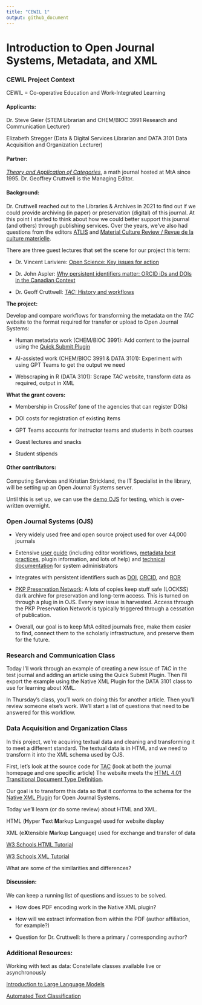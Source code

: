 ```yaml
---
title: "CEWIL 1"
output: github_document
---
```


# Introduction to Open Journal Systems, Metadata, and XML

### CEWIL Project Context

CEWIL = Co-operative Education and Work-Integrated Learning

#### Applicants:

Dr. Steve Geier (STEM Librarian and CHEM/BIOC 3991 Research and Communication Lecturer)

Elizabeth Stregger (Data & Digital Services Librarian and DATA 3101 Data Acquisition and Organization Lecturer)

#### Partner:

[*Theory and Application of Categories*](http://www.tac.mta.ca/tac/), a math journal hosted at MtA since 1995. Dr. Geoffrey Cruttwell is the Managing Editor.

#### Background:

Dr. Cruttwell reached out to the Libraries & Archives in 2021 to find out if we could provide archiving (in paper) or preservation (digital) of this journal. At this point I started to think about how we could better support this journal (and others) through publishing services. Over the years, we've also had questions from the editors [ATLIS](https://atlis.wordpress.com/archives/) and [Material Culture Review / Revue de la culture materielle](https://journals.lib.unb.ca/index.php/MCR/index).

There are three guest lectures that set the scene for our project this term:

-   Dr. Vincent Lariviere: [Open Science: Key issues for action](https://mountallison-my.sharepoint.com/:v:/r/personal/sgeier_mta_ca/Documents/Recordings/Guest%20Talk%20at%20Mount%20Allison%20University-20241022_180017-Meeting%20Recording.mp4?csf=1&web=1&e=kfAlmY&nav=eyJyZWZlcnJhbEluZm8iOnsicmVmZXJyYWxBcHAiOiJTdHJlYW1XZWJBcHAiLCJyZWZlcnJhbFZpZXciOiJTaGFyZURpYWxvZy1MaW5rIiwicmVmZXJyYWxBcHBQbGF0Zm9ybSI6IldlYiIsInJlZmVycmFsTW9kZSI6InZpZXcifX0%3D)

-   Dr. John Aspler: [Why persistent identifiers matter: ORCID iDs and DOIs in the Canadian Context](https://mountallison-my.sharepoint.com/:v:/g/personal/sgeier_mta_ca/ESsKDXlD5BBAp9sa5qtOtpwBnwefo_eJUEiakDGGe7C7Xw?e=rf4sNe&nav=eyJyZWZlcnJhbEluZm8iOnsicmVmZXJyYWxBcHAiOiJTdHJlYW1XZWJBcHAiLCJyZWZlcnJhbFZpZXciOiJTaGFyZURpYWxvZy1MaW5rIiwicmVmZXJyYWxBcHBQbGF0Zm9ybSI6IldlYiIsInJlZmVycmFsTW9kZSI6InZpZXcifX0%3D)

-   Dr. Geoff Cruttwell: [*TAC:* History and workflows](https://mountallison-my.sharepoint.com/:v:/r/personal/sgeier_mta_ca/Documents/Recordings/Research%20and%20Communication%20Class-20241024_113254-Meeting%20Recording.mp4?csf=1&web=1&e=0tga0C&nav=eyJyZWZlcnJhbEluZm8iOnsicmVmZXJyYWxBcHAiOiJTdHJlYW1XZWJBcHAiLCJyZWZlcnJhbFZpZXciOiJTaGFyZURpYWxvZy1MaW5rIiwicmVmZXJyYWxBcHBQbGF0Zm9ybSI6IldlYiIsInJlZmVycmFsTW9kZSI6InZpZXcifX0%3D)

**The project:**

Develop and compare workflows for transforming the metadata on the *TAC* website to the format required for transfer or upload to Open Journal Systems:

-   Human metadata work (CHEM/BIOC 3991): Add content to the journal using the [Quick Submit Plugin](https://docs.pkp.sfu.ca/quicksubmit/en/)

-   AI-assisted work (CHEM/BIOC 3991 & DATA 3101): Experiment with using GPT Teams to get the output we need

-   Webscraping in R (DATA 3101): Scrape *TAC* website, transform data as required, output in XML

**What the grant covers:**

-   Membership in CrossRef (one of the agencies that can register DOIs)

-   DOI costs for registration of existing items

-   GPT Teams accounts for instructor teams and students in both courses

-   Guest lectures and snacks

-   Student stipends

#### Other contributors:

Computing Services and Kristian Strickland, the IT Specialist in the library, will be setting up an Open Journal Systems server.

Until this is set up, we can use the [demo OJS](https://pkp.sfu.ca/software/ojs/demo/) for testing, which is over-written overnight.

### Open Journal Systems (OJS)

-   Very widely used free and open source project used for over 44,000 journals

-   Extensive [user guide](https://docs.pkp.sfu.ca/) (including editor workflows, [metadata best practices](https://docs.pkp.sfu.ca/metadata-practices/en/), plugin information, and lots of help) and [technical documentation](https://docs.pkp.sfu.ca/dev/) for system administrators

-   Integrates with persistent identifiers such as [DOI](https://www.doi.org/), [ORCID](https://orcid.org/), and [ROR](https://ror.org/)

-   [PKP Preservation Network](https://pkp.sfu.ca/pkp-pn/): A lots of copies keep stuff safe (LOCKSS) dark archive for preservation and long-term access. This is turned on through a plug in in OJS. Every new issue is harvested. Access through the PKP Preservation Network is typically triggered through a cessation of publication.

-   Overall, our goal is to keep MtA edited journals free, make them easier to find, connect them to the scholarly infrastructure, and preserve them for the future.

### Research and Communication Class

Today I'll work through an example of creating a new issue of *TAC* in the test journal and adding an article using the Quick Submit Plugin. Then I'll export the example using the Native XML Plugin for the DATA 3101 class to use for learning about XML.

In Thursday's class, you'll work on doing this for another article. Then you'll review someone else's work. We'll start a list of questions that need to be answered for this workflow.

### Data Acquisition and Organization Class

In this project, we're acquiring textual data and cleaning and transforming it to meet a different standard. The textual data is in HTML and we need to transform it into the XML schema used by OJS.

First, let's look at the source code for [TAC](http://www.tac.mta.ca/tac/) (look at both the journal homepage and one specific article) The website meets the [HTML 4.01 Transitional Document Type Definition](https://www.w3.org/TR/html4/sgml/loosedtd.html).

Our goal is to transform this data so that it conforms to the schema for the [Native XML Plugin](https://docs.pkp.sfu.ca/admin-guide/en/data-import-and-export#create-a-native-xml-file-for-import) for Open Journal Systems.

Today we'll learn (or do some review) about HTML and XML.

HTML (**H**yper **T**ext **M**arkup **L**anguage) used for website display

XML (e**X**tensible **M**arkup **L**anguage) used for exchange and transfer of data

[W3 Schools HTML Tutorial](https://www.w3schools.com/html/default.asp)

[W3 Schools XML Tutorial](https://www.w3schools.com/xml/default.asp)

What are some of the similarities and differences?

#### Discussion:

We can keep a running list of questions and issues to be solved.

-   How does PDF encoding work in the Native XML plugin?

-   How will we extract information from within the PDF (author affiliation, for example?)

-   Question for Dr. Cruttwell: Is there a primary / corresponding author?

### Additional Resources:

Working with text as data: Constellate classes available live or asynchronously

[Introduction to Large Language Models](https://constellate.org/events/introduction-to-large-language-models)

[Automated Text Classification](https://constellate.org/events/automated-text-classification)
